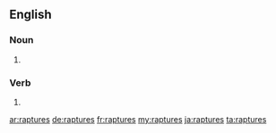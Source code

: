 ==English==

===Noun===
{{head|en|noun plural form}}

# {{plural of|rapture|lang=en}}

===Verb===
{{head|en|verb form}}

# {{en-third-person singular of|rapture}}

[[ar:raptures]]
[[de:raptures]]
[[fr:raptures]]
[[my:raptures]]
[[ja:raptures]]
[[ta:raptures]]